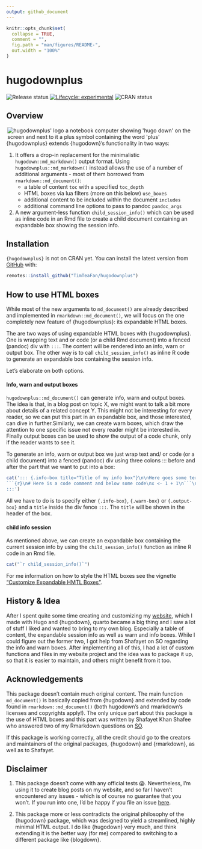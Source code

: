 ```yaml
---
output: github_document
---
```


<!-- README.md is generated from README.Rmd. Please edit that file -->

```r
knitr::opts_chunk$set(
  collapse = TRUE,
  comment = "",
  fig.path = "man/figures/README-",
  out.width = "100%"
)
```

# hugodownplus

<!-- badges: start -->

![Release status](https://img.shields.io/badge/status-first%20release-yellow) [![Lifecycle: experimental](https://img.shields.io/badge/lifecycle-experimental-orange.svg)](https://lifecycle.r-lib.org/articles/stages.html#experimental) ![CRAN status](https://img.shields.io/badge/CRAN-not%20published-red)

<!-- badges: end -->

## Overview

<p id="logop">

<a id="logo" href="https://raw.githubusercontent.com/TimTeaFan/hugodownplus/main/man/figures/logo_big.png"><img src="https://raw.githubusercontent.com/TimTeaFan/hugodownplus/main/man/figures/logo.png" alt="hugodownplus&apos; logo a notebook computer showing &apos;hugo down&apos; on the screen and next to it a plus symbol containing the word &apos;plus&apos;" align="right"/></a>

</p>

{hugodownplus} extends {hugodown}'s functionality in two ways:

 1. It offers a drop-in replacement for the minimalistic `hugodown::md_markdown()` output format. Using `hugodownplus::md_markdown()` instead allows the use of a number of additional arguments - most of them borrowed from `rmarkdown::md_document()`:
    -   a table of content `toc` with a specified `toc_depth`
    -   HTML boxes via lua filters (more on this below) `use_boxes`
    -   additional content to be included within the document `includes`
    -   additional command line options to pass to pandoc `pandoc_args`

  1.  A new argument-less function `child_session_info()` which can be used as inline code in an Rmd file to create a child document containing an expandable box showing the session info.

## Installation

`{hugodownplus}` is not on CRAN yet. You can install the latest version from [GitHub](https://github.com/TimTeaFan/hugodownplus) with:

```r
remotes::install_github("TimTeaFan/hugodownplus")
```

## How to use HTML boxes

While most of the new arguments to `md_document()` are already described and implemented in `rmarkdown::md_document()`, we will focus on the one completely new feature of {hugodownplus}: its expandable HTML boxes.

The are two ways of using expandable HTML boxes with {hugodownplus}. One is wrapping text and or code (or a child Rmd document) into a fenced (pandoc) div with `:::`. The content will be rendered into an info, warn or output box. The other way is to call `child_session_info()` as inline R code to generate an expandable box containing the session info.

Let's elaborate on both options.

#### Info, warn and output boxes

`hugodownplus::md_document()` can generate info, warn and output boxes. The idea is that, in a blog post on topic X, we might want to talk a bit more about details of a related concept Y. This might not be interesting for every reader, so we can put this part in an expandable box, and those interested, can dive in further.Similarly, we can create warn boxes, which draw the attention to one specific issue not every reader might be interested in. Finally output boxes can be used to show the output of a code chunk, only if the reader wants to see it.

To generate an info, warn or output box we just wrap text and/ or code (or a child document) into a fenced (pandoc) div using three colons ::: before and after the part that we want to put into a box:

```R
cat('::: {.info-box title="Title of my info box"}\n\nHere goes some text.\n
```{r}\n# Here is a code comment and below some code\nx <- 1 + 1\n```\n
:::')
```

All we have to do is to specify either `{.info-box}`, `{.warn-box}` or `{.output-box}` and a `title` inside the div fence `:::`. The `title` will be shown in the header of the box.

#### child info session

As mentioned above, we can create an expandable box containing the current session info by using the `child_session_info()` function as inline R code in an Rmd file.

```R
cat("`r child_session_info()`")
```

For me information on how to style the HTML boxes see the 
vignette <a href="https://timteafan.github.io/hugodownplus/articles/customize-boxes.html">"Customize Expandable HMTL Boxes"</a>. 


## History & Idea

After I spent quite some time creating and customizing my [website](https://tim-tiefenbach.de), which I made with Hugo and {hugodown}, quarto became a big thing and I saw a lot of stuff I liked and wanted to bring to my own blog. Especially a table of content, the expandable session info as well as warn and info boxes. While I could figure out the former two, I got help from Shafayet on SO regarding the info and warn boxes. After implementing all of this, I had a lot of custom functions and files in my website project and the idea was to package it up, so that it is easier to maintain, and others might benefit from it too.

## Acknowledgements

This package doesn't contain much original content. The main function `md_document()` is basically copied from {hugodown} and extended by code found in `rmarkdown::md_document()` (both hugodown's and rmarkdown's licenses and copyrights apply!). The only unique part about this package is the use of HTML boxes and this part was written by Shafayet Khan Shafee who answered two of my Rmarkdown questions on [SO](https://stackoverflow.com/questions/75251741/wrap-rmarkdown-child-in-additional-html).

If this package is working correctly, all the credit should go to the creators and maintainers of the original packages, {hugodown} and {rmarkdown}, as well as to Shafayet.

## Disclaimer

1. This package doesn't come with any official tests 😱. Nevertheless, I'm using it to create blog posts on my website, and so far I haven't encountered any issues - which is of course no guarantee that you won't. If you run into one, I'd be happy if you file an issue [here](https://github.com/TimTeaFan/hugodownplus/issues).

2. This package more or less contradicts the original philosophy of the {hugodown} package, which was designed to yield a streamlined, highly minimal HTML output. I do like {hugodown} very much, and think extending it is the better way (for me) compared to switching to a different package like {blogdown}.
